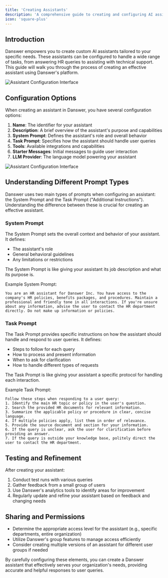 ```yaml
---
title: 'Creating Assistants'
description: 'A comprehensive guide to creating and configuring AI assistants in Danswer'
icon: 'square-plus'
---
```


## Introduction

Danswer empowers you to create custom AI assistants tailored to your specific needs. These assistants can be configured to handle a wide range of tasks, from answering HR queries to assisting with technical support. This guide will walk you through the process of creating an effective assistant using Danswer's platform.

![Assistant Configuration Interface](/images/guides/assistants/assistant_setup.png)


## Configuration Options

When creating an assistant in Danswer, you have several configuration options:

1. **Name**: The identifier for your assistant
2. **Description**: A brief overview of the assistant's purpose and capabilities
3. **System Prompt**: Defines the assistant's role and overall behavior
4. **Task Prompt**: Specifies how the assistant should handle user queries
5. **Tools**: Available integrations and capabilities
6. **Starter Messages**: Initial messages to guide user interaction
7. **LLM Provider**: The language model powering your assistant

![Assistant Configuration Interface](/images/guides/assistants/assistant_search.png)


## Understanding Different Prompt Types

Danswer uses two main types of prompts when configuring an assistant: the System Prompt and the Task Prompt ("Additional Instructions"). Understanding the difference between these is crucial for creating an effective assistant.

### System Prompt
The System Prompt sets the overall context and behavior of your assistant. It defines:
- The assistant's role
- General behavioral guidelines
- Any limitations or restrictions

The System Prompt is like giving your assistant its job description and what its purpose is. 

Example System Prompt:
```
You are an HR assistant for Danswer Inc. You have access to the company's HR policies, benefits packages, and procedures. Maintain a professional and friendly tone in all interactions. If you're unsure about any information, advise the user to contact the HR department directly. Do not make up information or policies.
```

### Task Prompt
The Task Prompt provides specific instructions on how the assistant should handle and respond to user queries. It defines:
- Steps to follow for each query
- How to process and present information
- When to ask for clarification
- How to handle different types of requests

The Task Prompt is like giving your assistant a specific protocol for handling each interaction.

Example Task Prompt:
```
Follow these steps when responding to a user query:
1. Identify the main HR topic or policy in the user's question.
2. Search the provided HR documents for relevant information.
3. Summarize the applicable policy or procedure in clear, concise language.
4. If multiple policies apply, list them in order of relevance.
5. Provide the source document and section for your information.
6. If the query is unclear, ask the user for clarification before providing an answer.
7. If the query is outside your knowledge base, politely direct the user to contact the HR department.
```



## Testing and Refinement

After creating your assistant:

1. Conduct test runs with various queries
2. Gather feedback from a small group of users
3. Use Danswer's analytics tools to identify areas for improvement
4. Regularly update and refine your assistant based on feedback and changing needs


## Sharing and Permissions

- Determine the appropriate access level for the assistant (e.g., specific departments, entire organization)
- Utilize Danswer's group features to manage access efficiently
- Consider creating multiple versions of an assistant for different user groups if needed

By carefully configuring these elements, you can create a Danswer assistant that effectively serves your organization's needs, providing accurate and helpful responses to user queries.